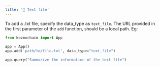 ```yaml
---
title: '📄 Text file'
---
```


To add a .txt file, specify the data_type as `text_file`. The URL provided in the first parameter of the `add` function, should be a local path. Eg:

```python
from kozmochain import App

app = App()
app.add('path/to/file.txt', data_type="text_file")

app.query("Summarize the information of the text file")
```